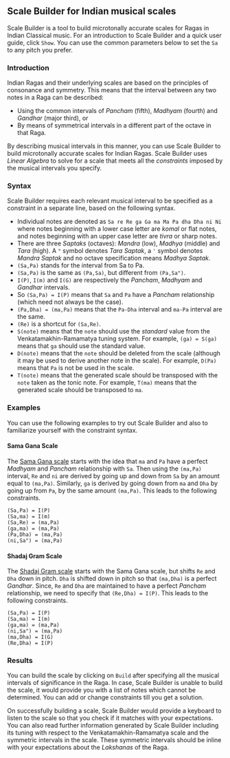 
## Scale Builder for Indian musical scales

Scale Builder is a tool to build microtonally accurate scales for Ragas in Indian Classical music. For an introduction to Scale Builder and a quick user guide, click `Show`. You can use the common parameters below to set the `Sa` to any pitch you prefer.

<ShowHideContent title='Guide to Scale Builder'>

### Introduction

Indian Ragas and their underlying scales are based on the principles of consonance and symmetry. This means that the interval between any two notes in a Raga can be described:
* Using the common intervals of *Pancham* (fifth), *Madhyam* (fourth) and *Gandhar* (major third), or
* By means of symmetrical intervals in a different part of the octave in that Raga.

By describing musical intervals in this manner, you can use Scale Builder to build microtonally accurate scales for Indian Ragas. Scale Builder uses *Linear Algebra* to solve for a scale that meets all the *constraints* imposed by the musical intervals you specify.

### Syntax

Scale Builder requires each relevant musical interval to be specified as a constraint in a separate line, based on the following syntax.

* Individual notes are denoted as `Sa re Re ga Ga ma Ma Pa dha Dha ni Ni` where notes beginning with a lower case letter are *komal* or flat notes, and notes beginning with an upper case letter are *tivra* or sharp notes.
* There are three *Saptaks* (octaves):  *Mandra* (low), *Madhya* (middle) and *Tara* (high). A `"` symbol denotes *Tara Saptak*, a `'` symbol denotes *Mandra Saptak* and no octave specification means *Madhya Saptak*.
* `(Sa,Pa)` stands for the interval from Sa to Pa.
* `(Sa,Pa)` is the same as `(Pa,Sa)`, but different from `(Pa,Sa")`.
* `I(P)`, `I(m)` and `I(G)` are respectively the *Pancham*, *Madhyam* and *Gandhar* intervals.
* So `(Sa,Pa) = I(P)` means that `Sa` and `Pa` have a *Pancham* relationship (which need not always be the case).
* `(Pa,Dha) = (ma,Pa)` means that the `Pa-Dha` interval and `ma-Pa` interval are the same.
* `(Re)` is a shortcut for `(Sa,Re)`.
* `S(note)` means that the `note` should use the *standard* value from the Venkatamakhin-Ramamatya tuning system. For example, `(ga) = S(ga)` means that `ga` should use the standard value.
* `D(note)` means that the `note` should be deleted from the scale (although it may be used to derive another note in the scale). For example, `D(Pa)` means that `Pa` is not be used in the scale.
* `T(note)` means that the generated scale should be transposed with the `note` taken as the tonic note. For example, `T(ma)` means that the generated scale should be transposed to `ma`.

### Examples

You can use the following examples to try out Scale Builder and also to familiarize yourself with the constraint syntax.

#### Sama Gana Scale

The [Sama Gana scale](/learn/tuningsystems-1/) starts with the idea that `ma` and `Pa` have a perfect *Madhyam* and *Pancham* relationship with `Sa`. Then using the `(ma,Pa)` interval, `Re` and `ni` are derived by going up and down from `Sa` by an amount equal to `(ma,Pa)`. Similarly, `ga` is derived by going down from `ma` and `Dha` by going up from `Pa`, by the same amount `(ma,Pa)`. This leads to the following constraints.

```
(Sa,Pa) = I(P)
(Sa,ma) = I(m)
(Sa,Re) = (ma,Pa)
(ga,ma) = (ma,Pa)
(Pa,Dha) = (ma,Pa)
(ni,Sa") = (ma,Pa)
```

#### Shadaj Gram Scale

The [Shadaj Gram scale](/learn/tuningsystems-2/) starts with the Sama Gana scale, but shifts `Re` and `Dha` down in pitch. `Dha` is shifted down in pitch so that `(ma,Dha)` is a perfect *Gandhar*. Since, `Re` and `Dha` are maintained to have a perfect *Pancham* relationship, we need to specify that `(Re,Dha) = I(P)`. This leads to the following constraints.

```
(Sa,Pa) = I(P)
(Sa,ma) = I(m)
(ga,ma) = (ma,Pa)
(ni,Sa") = (ma,Pa)
(ma,Dha) = I(G)
(Re,Dha) = I(P)
```

### Results

You can build the scale by clicking on `Build` after specifying all the musical intervals of significance in the Raga. In case, Scale Builder is unable to build the scale, it would provide you with a list of notes which cannot be determined. You can add or change constraints till you get a solution.

On successfully building a scale, Scale Builder would provide a keyboard to listen to the scale so that you check if it matches with your expectations. You can also read further information generated by Scale Builder including its tuning with respect to the Venkatamakhin-Ramamatya scale and the symmetric intervals in the scale. These symmetric intervals should be inline with your expectations about the *Lakshanas* of the Raga.

</ShowHideContent>

<p></p>

<CommonPitch />

<ScaleBuilder />